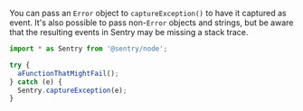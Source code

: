 You can pass an `Error` object to `captureException()` to have it captured as event. It's also possible to pass non-`Error` objects and strings, but be aware that the resulting events in Sentry may be missing a stack trace.

```javascript
import * as Sentry from '@sentry/node';

try {
  aFunctionThatMightFail();
} catch (e) {
  Sentry.captureException(e);
}
```
